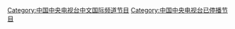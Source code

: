 [[Category:中国中央电视台中文国际频道节目|Category:中国中央电视台中文国际频道节目]]
[[Category:中国中央电视台已停播节目|Category:中国中央电视台已停播节目]]